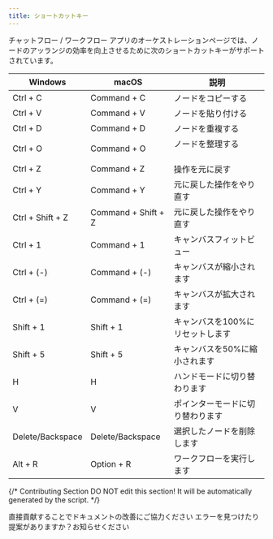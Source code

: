 ```yaml
---
title: ショートカットキー
---
```


チャットフロー / ワークフロー アプリのオーケストレーションページでは、ノードのアッランジの効率を向上させるために次のショートカットキーがサポートされています。

| Windows          | macOS               | 説明　　　                       |
| ---------------- | ------------------- | ------------------------------ |
| Ctrl + C         | Command + C         | ノードをコピーする                |
| Ctrl + V         | Command + V         | ノードを貼り付ける                |
| Ctrl + D         | Command + D         | ノードを重複する        　        |
| Ctrl + O         | Command + O         | ノードを整理する  　　　           |
| Ctrl + Z         | Command + Z         | 操作を元に戻す  　                |
| Ctrl + Y         | Command + Y         | 元に戻した操作をやり直す           |
| Ctrl + Shift + Z | Command + Shift + Z | 元に戻した操作をやり直す           |
| Ctrl + 1         | Command + 1         | キャンバスフィットビュー           |
| Ctrl + (-)       | Command + (-)       | キャンバスが縮小されます           |
| Ctrl + (=)       | Command + (=)       | キャンバスが拡大されます           |
| Shift + 1        | Shift + 1           | キャンバスを100%にリセットします　  |
| Shift + 5        | Shift + 5           | キャンバスを50%に縮小されます    　 |
| H                | H                   | ハンドモードに切り替わります        |
| V                | V                   | ポインターモードに切り替わります　   |
| Delete/Backspace | Delete/Backspace    | 選択したノードを削除します          |
| Alt + R          | Option + R          | ワークフローを実行します     　     |

{/*
Contributing Section
DO NOT edit this section!
It will be automatically generated by the script.
*/}

<CardGroup cols="2">
    <Card
        title="このページを編集する"
        icon="pen-to-square"
        href="https://github.com/langgenius/dify-docs-mintlify/edit/main/ja-jp/guides/workflow/shortcut-key.mdx"
    >
        直接貢献することでドキュメントの改善にご協力ください
    </Card>
    <Card
        title="問題を報告する"
        icon="github"
        href="https://github.com/langgenius/dify-docs-mintlify/issues/new?title=ドキュメントの問題%3A%20cut-&body=%23%23%20問題の説明%0A%3C%21--%20発見した問題について簡単に説明してください%20--%3E%0A%0A%23%23%20ページリンク%0Ahttps%3A%2F%2Fgithub.com%2Flanggenius%2Fdify-docs-mintlify%2Fblob%2Fmain%2Fja-jp/guides/workflow%2Fshortcut-key.mdx%0A%0A%23%23%20提案される変更%0A%3C%21--%20特定の変更案がある場合は、ここで説明してください%20--%3E%0A%0A%3C%21--%20ドキュメントの品質向上にご協力いただきありがとうございます！%20--%3E"
    >
        エラーを見つけたり提案がありますか？お知らせください
    </Card>
</CardGroup>
